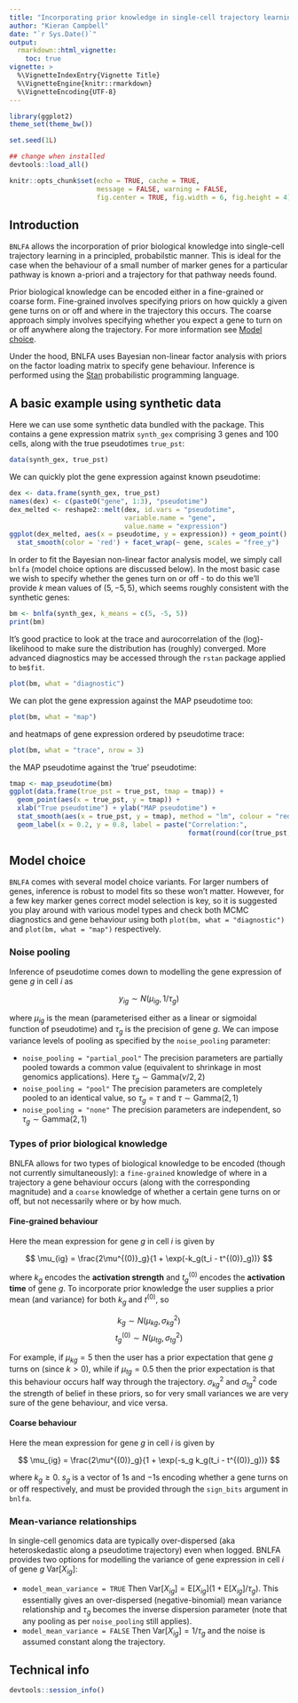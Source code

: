```yaml
---
title: "Incorporating prior knowledge in single-cell trajectory learning using Bayesian nonlinear factor analysis"
author: "Kieran Campbell"
date: "`r Sys.Date()`"
output: 
  rmarkdown::html_vignette:
    toc: true
vignette: >
  %\VignetteIndexEntry{Vignette Title}
  %\VignetteEngine{knitr::rmarkdown}
  %\VignetteEncoding{UTF-8}
---
```


```r
library(ggplot2)
theme_set(theme_bw())

set.seed(1L)

## change when installed
devtools::load_all()

knitr::opts_chunk$set(echo = TRUE, cache = TRUE, 
                      message = FALSE, warning = FALSE,
                      fig.center = TRUE, fig.width = 6, fig.height = 4)
```

## Introduction

`BNLFA` allows the incorporation of prior biological knowledge into single-cell trajectory learning in a principled, probabilstic manner. This is ideal for the case when the behaviour of a small number of marker genes for a particular pathway is known a-priori and a trajectory for that pathway needs found.

Prior biological knowledge can be encoded either in a fine-grained or coarse form. Fine-grained involves specifying priors on how quickly a given gene turns on or off and where in the trajectory this occurs. The coarse approach simply involves specifying whether you expect a gene to turn on or off anywhere along the trajectory. For more information see [Model choice](#model-choice).

Under the hood, BNLFA uses Bayesian non-linear factor analysis with priors on the factor loading matrix to specify gene behaviour. Inference is performed using the [Stan](http://mc-stan.org) probabilistic programming language.


## A basic example using synthetic data

Here we can use some synthetic data bundled with the package. This contains a gene expression matrix `synth_gex` comprising 3 genes and 100 cells, along with the true pseudotimes `true_pst`:

```r
data(synth_gex, true_pst)
```

We can quickly plot the gene expression against known pseudotime:

```r
dex <- data.frame(synth_gex, true_pst)
names(dex) <- c(paste0("gene", 1:3), "pseudotime")
dex_melted <- reshape2::melt(dex, id.vars = "pseudotime", 
                             variable.name = "gene", 
                             value.name = "expression")
ggplot(dex_melted, aes(x = pseudotime, y = expression)) + geom_point() +
  stat_smooth(color = 'red') + facet_wrap(~ gene, scales = "free_y")
```

In order to fit the Bayesian non-linear factor analysis model, we simply call `bnlfa` (model choice options are discussed below). In the most basic case we wish to specify whether the genes turn on or off - to do this we'll provide $k$ mean values of $(5, -5, 5)$, which seems roughly consistent with the synthetic genes:  

```r
bm <- bnlfa(synth_gex, k_means = c(5, -5, 5))
print(bm)
```

It's good practice to look at the trace and aurocorrelation of the (log)-likelihood to make sure the distribution has (roughly) converged. More advanced diagnostics may be accessed through the `rstan` package applied to `bm$fit`.

```r
plot(bm, what = "diagnostic")
```

We can plot the gene expression against the MAP pseudotime too:

```r
plot(bm, what = "map")
```

and heatmaps of gene expression ordered by pseudotime trace:

```r
plot(bm, what = "trace", nrow = 3)
```

the MAP pseudotime against the 'true' pseudotime:

```r
tmap <- map_pseudotime(bm)
ggplot(data.frame(true_pst = true_pst, tmap = tmap)) + 
  geom_point(aes(x = true_pst, y = tmap)) + 
  xlab("True pseudotime") + ylab("MAP pseudotime") + 
  stat_smooth(aes(x = true_pst, y = tmap), method = "lm", colour = "red") +
  geom_label(x = 0.2, y = 0.8, label = paste("Correlation:", 
                                             format(round(cor(true_pst, tmap), 2), nsmall = 2)))
```



## Model choice

`BNLFA` comes with several model choice variants. For larger numbers of genes, inference is robust to model fits so these won't matter. However, for a few key marker genes correct model selection is key, so it is suggested you play around with various model types and check both MCMC diagnostics and gene behaviour using both `plot(bm, what = "diagnostic")` and `plot(bm, what = "map")` respectively.

### Noise pooling

Inference of pseudotime comes down to modelling the gene expression of gene $g$ in cell $i$ as

$$ y_{ig} \sim N(\mu_{ig}, 1 / \tau_g) $$

where $\mu_{ig}$ is the mean (parameterised either as a linear or sigmoidal function of pseudotime) and $\tau_g$ is the precision of gene $g$. We can impose variance levels of pooling as specified by the `noise_pooling` parameter:

* `noise_pooling = "partial_pool"` The precision parameters are partially pooled towards a common value (equivalent to shrinkage in most genomics applications). Here $\tau_g \sim \text{Gamma}(\nu / 2, 2)$
* `noise_pooling = "pool"` The precision parameters are completely pooled to an identical value, so $\tau_g = \tau$ and $\tau \sim \text{Gamma}(2,1)$
* `noise_pooling = "none"` The precision parameters are independent, so $\tau_g \sim \text{Gamma}(2,1)$

### Types of prior biological knowledge

BNLFA allows for two types of biological knowledge to be encoded (though not currently simultaneously): a `fine-grained` knowledge of where in a trajectory a gene behaviour occurs (along with the corresponding magnitude) and a `coarse` knowledge of whether a certain gene turns on or off, but not necessarily where or by how much. 

#### Fine-grained behaviour

Here the mean expression for gene $g$ in cell $i$ is given by

$$ \mu_{ig} = \frac{2\mu^{(0)}_g}{1 + \exp(-k_g(t_i - t^{(0)}_g))} $$

where $k_g$ encodes the **activation strength** and $t^{(0)}_g$ encodes the **activation time** of gene $g$. To incorporate prior knowledge the user supplies a prior mean (and variance) for both $k_g$ and $t^{(0)}$, so

$$ k_g \sim N(\mu_{kg}, \sigma^2_{kg})$$
$$ t^{(0)}_g \sim N(\mu_{tg}, \sigma^2_{tg}) $$ 

For example, if $\mu_{kg} = 5$ then the user has a prior expectation that gene $g$ turns on (since $k>0$), while if $\mu_{tg} = 0.5$ then the prior expectation is that this behaviour occurs half way through the trajectory. $\sigma^2_{kg}$ and $\sigma^2_{tg}$ code the strength of belief in these priors, so for very small variances we are very sure of the gene behaviour, and vice versa.

#### Coarse behaviour

Here the mean expression for gene $g$ in cell $i$ is given by

$$ \mu_{ig} = \frac{2\mu^{(0)}_g}{1 + \exp(-s_g k_g(t_i - t^{(0)}_g))} $$

where $k_g \geq 0$. $s_g$ is a vector of $1$s and $-1$s encoding whether a gene turns on or off respectively, and must be provided through the `sign_bits` argument in `bnlfa`. 

### Mean-variance relationships

In single-cell genomics data are typically over-dispersed (aka heteroskedastic along a pseudotime trajectory) even when logged. BNLFA provides two options for modelling the variance of gene expression in cell $i$ of gene $g$ $\text{Var}[X_{ig}]$:

* `model_mean_variance = TRUE` Then $\text{Var}[X_{ig}] = \text{E}[X_{ig}] (1 +  \text{E}[X_{ig}] / \tau_g)$. This essentially gives an over-dispersed (negative-binomial) mean variance relationship and $\tau_g$ becomes the inverse dispersion parameter (note that any pooling as per `noise_pooling` still applies).
* `model_mean_variance = FALSE` Then $\text{Var}[X_{ig}] = 1 / \tau_g$ and the noise is assumed constant along the trajectory.

## Technical info

```r
devtools::session_info()
```
